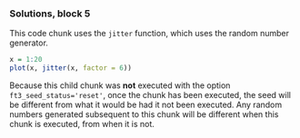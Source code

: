
### Solutions, block 5

This code chunk uses the `jitter` function, which uses the random number generator. 

```r
x = 1:20
plot(x, jitter(x, factor = 6))
```

Because this child chunk was **not** executed with the option `ft3_seed_status='reset'`, once the chunk has been executed, the seed will be different from what it would be had it not been executed. Any random numbers generated subsequent to this chunk will be different when this chunk is executed, from when it is not.
